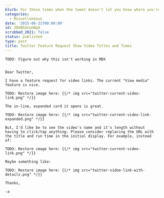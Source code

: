 ```yaml
---
blurb: For those times when the tweet doesn't let you know where you're going.
categories:
  - Miscellaneous
date: '2015-08-31T00:00:00'
id: 20eN5AzwnWgA
scrubbed_2021: false
status: published
type: post
title: Twitter Feature Request Show Video Titles and Times
---
```


```
TODO: Figure out why this isn't working in MDX


Dear Twitter, 

I have a feature request for video links. The current "View media" feature is nice.

TODO: Restore image here: {{/* img src="twitter-current-video-link.png" */}} 

The in-line, expanded card it opens is great.

TODO: Restore image here: {{/* img src="twitter-current-video-link-expanded.png" */}} 

But, I'd like be to see the video's name and it's length without having to click/tap anything. Please consider replacing the URL with the title and run time in the initial display. For example, instead of:

TODO: Restore image here: {{/* img src="twitter-current-video-link.png" */}} 

Maybe something like:

TODO: Restore image here: {{/* img src="twitter-vidoe-link-with-details.png" */}} 

Thanks, 

-a
```
